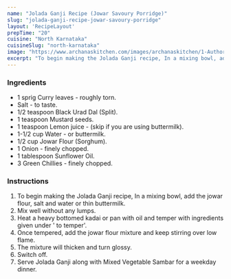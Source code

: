 ---
name: "Jolada Ganji Recipe (Jowar Savoury Porridge)"
slug: "jolada-ganji-recipe-jowar-savoury-porridge"
layout: 'RecipeLayout'
prepTime: "20"
cuisine: "North Karnataka"
cuisineSlug: "north-karnataka"
image: "https://www.archanaskitchen.com/images/archanaskitchen/1-Author/umar/Jolada_Mudde_.jpg"
excerpt: "To begin making the Jolada Ganji recipe, In a mixing bowl, add the jowar flour, salt and water or thin buttermilk"
---

### Ingredients

- 1 sprig Curry leaves - roughly torn.
- Salt - to taste.
- 1/2 teaspoon Black Urad Dal (Split).
- 1 teaspoon Mustard seeds.
- 1 teaspoon Lemon juice - (skip if you are using buttermilk).
- 1-1/2 cup Water - or buttermilk.
- 1/2 cup Jowar Flour (Sorghum).
- 1 Onion - finely chopped.
- 1 tablespoon Sunflower Oil.
- 3 Green Chillies - finely chopped.

### Instructions

1. To begin making the Jolada Ganji recipe, In a mixing bowl, add the jowar flour, salt and water or thin buttermilk.
1. Mix well without any lumps.
1. Heat a heavy bottomed kadai or pan with oil and temper with ingredients given under ' to temper'.
1. Once tempered, add the jowar flour mixture and keep stirring over low flame.
1. The mixture will thicken and turn glossy.
1. Switch off.
1. Serve Jolada Ganji along with Mixed Vegetable Sambar for a weekday dinner.
